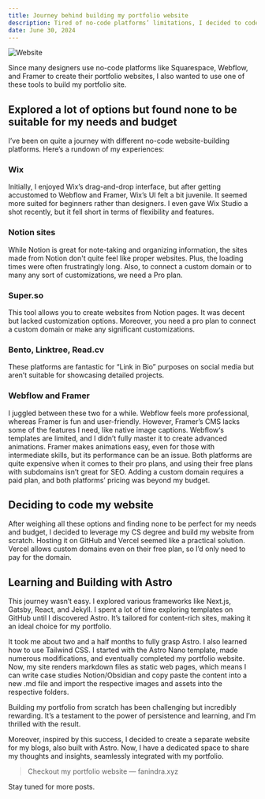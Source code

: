 ```yaml
---
title: Journey behind building my portfolio website
description: Tired of no-code platforms’ limitations, I decided to code my portfolio and blog sites.
date: June 30, 2024
---
```



![Website](https://images.unsplash.com/photo-1503252947848-7338d3f92f31?q=80&w=2831&auto=format&fit=crop&ixlib=rb-4.0.3&ixid=M3wxMjA3fDB8MHxwaG90by1wYWdlfHx8fGVufDB8fHx8fA%3D%3D)



Since many designers use no-code platforms like Squarespace, Webflow, and Framer to create their portfolio websites, I also wanted to use one of these tools to build my portfolio site.

## Explored a lot of options but found none to be suitable for my needs and budget
I’ve been on quite a journey with different no-code website-building platforms. Here’s a rundown of my experiences:

### Wix
Initially, I enjoyed Wix’s drag-and-drop interface, but after getting accustomed to Webflow and Framer, Wix’s UI felt a bit juvenile. It seemed more suited for beginners rather than designers. I even gave Wix Studio a shot recently, but it fell short in terms of flexibility and features.

### Notion sites
While Notion is great for note-taking and organizing information, the sites made from Notion don't quite feel like proper websites. Plus, the loading times were often frustratingly long. Also, to connect a custom domain or to many any sort of customizations, we need a Pro plan.

### Super.so
This tool allows you to create websites from Notion pages. It was decent but lacked customization options. Moreover, you need a pro plan to connect a custom domain or make any significant customizations.

### Bento, Linktree, Read.cv
These platforms are fantastic for “Link in Bio” purposes on social media but aren’t suitable for showcasing detailed projects.

### Webflow and Framer
I juggled between these two for a while. Webflow feels more professional, whereas Framer is fun and user-friendly. However, Framer’s CMS lacks some of the features I need, like native image captions. Webflow‘s templates are limited, and I didn’t fully master it to create advanced animations. Framer makes animations easy, even for those with intermediate skills, but its performance can be an issue. Both platforms are quite expensive when it comes to their pro plans, and using their free plans with subdomains isn’t great for SEO. Adding a custom domain requires a paid plan, and both platforms’ pricing was beyond my budget.

## Deciding to code my website
After weighing all these options and finding none to be perfect for my needs and budget, I decided to leverage my CS degree and build my website from scratch. Hosting it on GitHub and Vercel seemed like a practical solution. Vercel allows custom domains even on their free plan, so I’d only need to pay for the domain.

## Learning and Building with Astro

This journey wasn’t easy. I explored various frameworks like Next.js, Gatsby, React, and Jekyll. I spent a lot of time exploring templates on GitHub until I discovered Astro. It’s tailored for content-rich sites, making it an ideal choice for my portfolio.

It took me about two and a half months to fully grasp Astro. I also learned how to use Tailwind CSS. I started with the <Link href="https://astro.build/themes/details/astronano/" external> Astro Nano </Link> template, made numerous modifications, and eventually completed my portfolio website. Now, my site renders markdown files as static web pages, which means I can write case studies Notion/Obsidian and copy paste the content into a new .md file and import the respective images and assets into the respective folders.

Building my portfolio from scratch has been challenging but incredibly rewarding. It’s a testament to the power of persistence and learning, and I’m thrilled with the result.

Moreover, inspired by this success, I decided to create a separate website for my blogs, also built with Astro. Now, I have a dedicated space to share my thoughts and insights, seamlessly integrated with my portfolio.

> Checkout my portfolio website — <Link href="https://www.fanindra.xyz/" external>fanindra.xyz</Link>

Stay tuned for more posts.